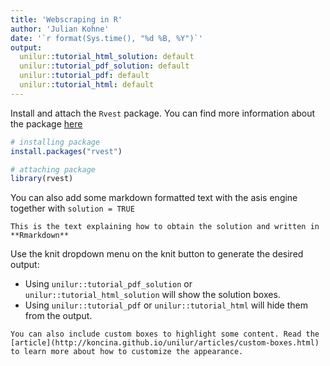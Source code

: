 ```yaml
---
title: 'Webscraping in R'
author: 'Julian Kohne'
date: '`r format(Sys.time(), "%d %B, %Y")`'
output:
  unilur::tutorial_html_solution: default
  unilur::tutorial_pdf_solution: default
  unilur::tutorial_pdf: default
  unilur::tutorial_html: default
---
```


Install and attach the `Rvest` package. You can find more information about the package [here](https://cran.r-project.org/web/packages/rvest/rvest.pdf)

```r

# installing package
install.packages("rvest")

# attaching package
library(rvest)

```

You can also add some markdown formatted text with the asis engine together with `solution = TRUE`

```block
This is the text explaining how to obtain the solution and written in **Rmarkdown**
```

Use the knit dropdown menu on the knit button to generate the desired output:

- Using `unilur::tutorial_pdf_solution` or `unilur::tutorial_html_solution` will show the solution boxes.
- Using `unilur::tutorial_pdf` or `unilur::tutorial_html` will hide them from the output.

```block
You can also include custom boxes to highlight some content. Read the [article](http://koncina.github.io/unilur/articles/custom-boxes.html) to learn more about how to customize the appearance.
```

